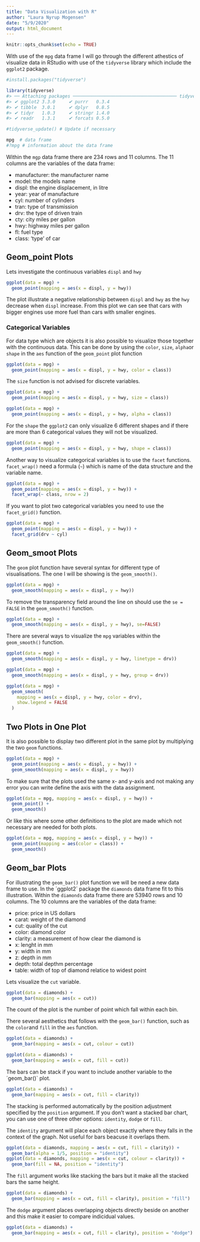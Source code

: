 ```yaml
---
title: "Data Visualization with R"
author: "Laura Nyrup Mogensen"
date: "5/9/2020"
output: html_document
---
```


```r
knitr::opts_chunk$set(echo = TRUE)
```
With use of the `mpg` data frame I will go through the different athestics of visualize data in RStudio with use of the `tidyverse` library which include the `ggplot2` package.

```r
#install.packages("tidyverse") 

library(tidyverse)
#> ── Attaching packages ─────────────────────────────────────── tidyverse 1.3.0 ──
#> ✔ ggplot2 3.3.0     ✔ purrr   0.3.4
#> ✔ tibble  3.0.1     ✔ dplyr   0.8.5
#> ✔ tidyr   1.0.3     ✔ stringr 1.4.0
#> ✔ readr   1.3.1     ✔ forcats 0.5.0

#tidyverse_update() # Update if necessary
```

```r
mpg  # data frame
#?mpg # information about the data frame
```

Within the `mgp` data frame there are 234 rows and 11 columns. The 11 columns are the variables of the data frame:

* manufacturer: the manufacturer name
* model: the models name
* displ: the engine displacement, in litre
* year: year of manufacture
* cyl: number of cylinders
* tran: type of transmission
* drv: the type of driven train
* cty: city miles per gallon
* hwy: highway miles per gallon
* fl: fuel type
* class: 'type' of car

## Geom_point Plots
Lets investigate the continuous variables `displ` and `hwy`
```r
ggplot(data = mpg) + 
  geom_point(mapping = aes(x = displ, y = hwy))
```

The plot illustrate a negative relationship between `displ` and `hwy` as the `hwy` decrease when `displ` increase. From this plot we can see that cars with bigger engines use more fuel than cars with smaller engines.

### Categorical Variables
For data type which are objects it is also possible to visualize those together with the continuous data. This can be done by using the `color`, `size`, `alpha`or `shape` in the `aes` function of the `geom_point` plot function
```r
ggplot(data = mpg) + 
  geom_point(mapping = aes(x = displ, y = hwy, color = class))
```

The `size` function is not advised for discrete variables.
```r
ggplot(data = mpg) + 
  geom_point(mapping = aes(x = displ, y = hwy, size = class))
```

```r
ggplot(data = mpg) + 
  geom_point(mapping = aes(x = displ, y = hwy, alpha = class))
```

For the `shape` the `ggplot2` can only visualize 6 different shapes and if there are more than 6 categorical values they will not be visualized.
```r
ggplot(data = mpg) + 
  geom_point(mapping = aes(x = displ, y = hwy, shape = class))
```

Another way to visualize categorical variables is to use the `facet` functions. `facet_wrap()` need a formula (`~`) which is name of the data structure and the variable name.
```r
ggplot(data = mpg) + 
  geom_point(mapping = aes(x = displ, y = hwy)) + 
  facet_wrap(~ class, nrow = 2)
```

If you want to plot two categorical variables you need to use the `facet_grid()` function.
```r
ggplot(data = mpg) + 
  geom_point(mapping = aes(x = displ, y = hwy)) + 
  facet_grid(drv ~ cyl)
```

## Geom_smoot Plots
The `geom` plot function have several syntax for different type of visualisations. The one I will be showing is the `geom_smooth()`.
```r
ggplot(data = mpg) + 
  geom_smooth(mapping = aes(x = displ, y = hwy))
```

To remove the transparency field around the line on should use the `se = FALSE` in the `geom_smooth()` function.
```r
ggplot(data = mpg) + 
  geom_smooth(mapping = aes(x = displ, y = hwy), se=FALSE)
```

There are several ways to visualize the `mpg` variables within the `geom_smooth()` function.
```r
ggplot(data = mpg) + 
  geom_smooth(mapping = aes(x = displ, y = hwy, linetype = drv))
```

```r
ggplot(data = mpg) +
  geom_smooth(mapping = aes(x = displ, y = hwy, group = drv))
```

```r
ggplot(data = mpg) +
  geom_smooth(
    mapping = aes(x = displ, y = hwy, color = drv),
    show.legend = FALSE
  )
```

## Two Plots in One Plot
It is also possible to display two different plot in the same plot by multiplying the two `geom` functions.
```r
ggplot(data = mpg) + 
  geom_point(mapping = aes(x = displ, y = hwy)) +
  geom_smooth(mapping = aes(x = displ, y = hwy))
```

To make sure that the plots used the same x- and y-axis and not making any error you can write define the axis with the data assignment.
```r
ggplot(data = mpg, mapping = aes(x = displ, y = hwy)) + 
  geom_point() + 
  geom_smooth()
```
Or like this where some other definitions to the plot are made which not necessary are needed for both plots.
```r
ggplot(data = mpg, mapping = aes(x = displ, y = hwy)) + 
  geom_point(mapping = aes(color = class)) + 
  geom_smooth()
```

## Geom_bar Plots
For illustrating the `geom_bar()` plot function we will be need a new data frame to use. In the ´ggplot2´ package the `diamonds` data frame fit to this illustration. Within the `diamonds` data frame there are 53940 rows and 10 columns. The 10 columns are the variables of the data frame:

* price: price in US dollars
* carat: weight of the diamond
* cut: quality of the cut
* color: diamond color
* clarity: a measurement of how clear the diamond is
* x: lenght in mm
* y: width in mm
* z: depth in mm
* depth: total depthm percentage
* table: width of top of diamond relatice to widest point

Lets visualize the `cut` variable.
```r
ggplot(data = diamonds) + 
  geom_bar(mapping = aes(x = cut))
```

The count of the plot is the number of point which fall within each bin. 

There several aesthetics that follows with the `geom_bar()` function, such as the `color`and `fill` in the `aes` function.
```r
ggplot(data = diamonds) + 
  geom_bar(mapping = aes(x = cut, colour = cut))
```

```r
ggplot(data = diamonds) + 
  geom_bar(mapping = aes(x = cut, fill = cut))
```

The bars can be stack if you want to include another variable to the ´geom_bar()` plot.
```r
ggplot(data = diamonds) + 
  geom_bar(mapping = aes(x = cut, fill = clarity))
```

The stacking is performed automatically by the position adjustment specified by the `position` argument. If you don’t want a stacked bar chart, you can use one of three other options: `identity`, `dodge` or `fill`.

The `identity` argument will place each object exactly where they falls in the context of the graph. Not useful for bars beacuse it overlaps them.
```r
ggplot(data = diamonds, mapping = aes(x = cut, fill = clarity)) + 
  geom_bar(alpha = 1/5, position = "identity")
ggplot(data = diamonds, mapping = aes(x = cut, colour = clarity)) + 
  geom_bar(fill = NA, position = "identity")
```

The `fill` argument works like stacking the bars but it make all the stacked bars the same height.
```r
ggplot(data = diamonds) + 
  geom_bar(mapping = aes(x = cut, fill = clarity), position = "fill")
```

The `dodge` argument places overlapping objects directly beside on another and this make it easier to compare indicidual values.
```r
ggplot(data = diamonds) + 
  geom_bar(mapping = aes(x = cut, fill = clarity), position = "dodge")
```

